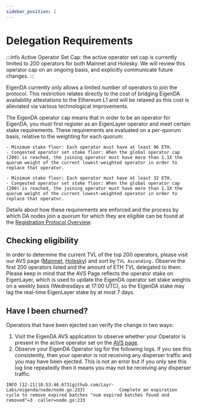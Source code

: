 ```yaml
---
sidebar_position: 2
---
```



# Delegation Requirements

:::info 
Active Operator Set Cap: the active operator set cap is currently
limited to 200 operators for both Mainnet and Holesky. We will review this operator cap on an ongoing basis,
and explicitly communicate future changes.
:::

EigenDA currently only allows a limited number of operators to join the protocol. This restriction relates directly to the cost of bridging EigenDA availability attestations to the Ethereum L1 and will be relaxed as this cost is alleviated via various technological improvements. 

The EigenDA operator cap means that in order to be an operator for EigenDA, you must first register as an EigenLayer operator and meet certain stake requirements. These requirements are evaluated on a per-quorum basis, relative to the weighting for each quorum: 


<Tabs groupId="network">
  <TabItem value="mainnet" label="Mainnet">
    
    - Minimum stake floor: Each operator must have at least 96 ETH. 
    - Congested operator set stake floor: When the global operator cap (200) is reached, the joining operator must have more than 1.1X the quorum weight of the current lowest-weighted operator in order to replace that operator.  

  </TabItem>
  <TabItem value="holesky" label="Holesky">
   
    - Minimum stake floor: Each operator must have at least 32 ETH. 
    - Congested operator set stake floor: When the global operator cap (200) is reached, the joining operator must have more than 1.1X the quorum weight of the current lowest-weighted operator in order to replace that operator.  

  </TabItem>
</Tabs>

Details about how these requirements are enforced and the process by which DA nodes join a quorum for which they are eligible can be found at the [Registration Protocol Overview](../registration-protocol/).


## Checking eligibility

In order to determine the current TVL of the top 200 operators, please visit our
AVS page ([Mainnet](https://app.eigenlayer.xyz/avs/eigenda), [Holesky](https://holesky.eigenlayer.xyz/avs/eigenda)) and sort by `TVL
Ascending.` Observe the first 200 operators listed and the amount of ETH TVL
delegated to them. Please keep in mind that the AVS Page reflects the
operator stake on EigenLayer, which is used to update the EigenDA operator set
stake weights on a weekly basis (Wednesdays at 17:00 UTC), so the EigenDA stake
may lag the real-time EigenLayer stake by at most 7 days.


## Have I been churned? 

Operators that have been ejected can verify the change in two ways:

1. Visit the EigenDA AVS application to observe whether your Operator is present
in the active operator set on the [AVS page](https://holesky.eigenlayer.xyz/avs/eigenda).
2. Observe your EigenDA Operator log for the following logs. If you see this
consistently, then your operator is not receiving any disperser traffic and you
may have been ejected.  This is not an error but if you only see this log line
repeatedly then it means you may not be receiving any disperser traffic.

```
INFO [12-21|18:53:46.673|github.com/Layr-Labs/eigenda/node/node.go:233]             Complete an expiration cycle to remove expired batches "num expired batches found and removed"=3  caller=node.go:233
```

